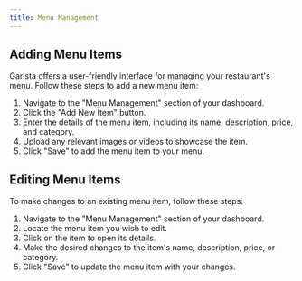 ```yaml
---
title: Menu Management
---
```


## Adding Menu Items

Garista offers a user-friendly interface for managing your restaurant's menu. Follow these steps to add a new menu item:

1. Navigate to the "Menu Management" section of your dashboard.
2. Click the "Add New Item" button.
3. Enter the details of the menu item, including its name, description, price, and category.
4. Upload any relevant images or videos to showcase the item.
5. Click "Save" to add the menu item to your menu.

## Editing Menu Items

To make changes to an existing menu item, follow these steps:

1. Navigate to the "Menu Management" section of your dashboard.
2. Locate the menu item you wish to edit.
3. Click on the item to open its details.
4. Make the desired changes to the item's name, description, price, or category.
5. Click "Save" to update the menu item with your changes.
